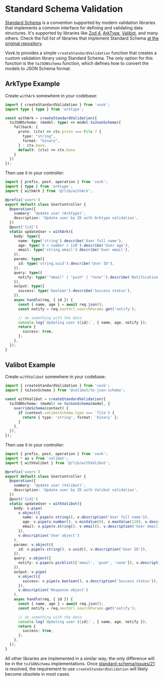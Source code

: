 # Standard Schema Validation

[Standard Schema](https://github.com/standard-schema/standard-schema) is a convention supported by modern validation libraries that implements a common interface for defining and validating data structures. It's supported by libraries like [Zod 4](https://www.npmjs.com/package/zod), [ArkType](https://www.npmjs.com/package/arktype), [Valibot](https://www.npmjs.com/package/valibot), and many others. Check the full list of libraries that implement Standard Schema [at the original repository](https://github.com/standard-schema/standard-schema?tab=readme-ov-file#what-schema-libraries-implement-the-spec).

Vovk.ts provides a simple `createStandardValidation` function that creates a custom validation library using Standard Schema. The only option for this function is the `toJSONSchema` function, which defines how to convert the models to JSON Schema format.

## ArkType Example

Create `withArk` somewhere in your codebase:

```ts filename="src/lib/withArk.ts"
import { createStandardValidation } from 'vovk';
import type { type } from 'arktype';

const withArk = createStandardValidation({
  toJSONSchema: (model: type) => model.toJsonSchema({
    fallback: { 
      proto: (ctx) => ctx.proto === File ? {
        type: "string",
        format: "binary",
      } : ctx.base,
      default: (ctx) => ctx.base
    }
  })
});
```

Then use it in your controller:

```ts filename="src/modules/user/UserController.ts"
import { prefix, post, operation } from 'vovk';
import { type } from 'arktype';
import { withArk } from '@/lib/withArk';

@prefix('users')
export default class UserController {
  @operation({
    summary: 'Update user (Arktype)',
    description: 'Update user by ID with Arktype validation',
  })
  @post('{id}')
  static updateUser = withArk({
    body: type({
      name: type('string').describe('User full name'),
      age: type('0 < number < 120').describe('User age'),
      email: type('string.email').describe('User email'),
    }),
    params: type({
      id: type('string.uuid').describe('User ID'),
    }),
    query: type({
      notify: type('"email" | "push" | "none"').describe('Notification type'),
    }),
    output: type({
      success: type('boolean').describe('Success status'),
    }),
    async handle(req, { id }) {
      const { name, age } = await req.json();
      const notify = req.nextUrl.searchParams.get('notify');

      // do something with the data
      console.log(`Updating user ${id}:`, { name, age, notify });
      return {
        success: true,
      };
    },
  });
}
```

## Valibot Example

Create `withValibot` somewhere in your codebase:

```ts filename="src/lib/withValibot.ts"
import { createStandardValidation } from 'vovk';
import { toJsonSchema } from '@valibot/to-json-schema';

const withValibot = createStandardValidation({
  toJSONSchema: (model) => toJsonSchema(model, {
    overrideSchema(context) {
      if (context.valibotSchema.type === 'file') {
        return { type: 'string', format: 'binary' };
      }
    },
  }),
});
```

Then use it in your controller:

```ts filename="src/modules/user/UserController.ts"
import { prefix, post, operation } from 'vovk';
import * as v from 'valibot';
import { withValibot } from '@/lib/withValibot';

@prefix('users')
export default class UserController {
  @operation({
    summary: 'Update user (Valibot)',
    description: 'Update user by ID with Valibot validation',
  })
  @post('{id}')
  static updateUser = withValibot({
    body: v.pipe(
      v.object({
        name: v.pipe(v.string(), v.description('User full name')),
        age: v.pipe(v.number(), v.minValue(0), v.maxValue(120), v.description('User age')),
        email: v.pipe(v.string(), v.email(), v.description('User email')),
      }),
      v.description('User object')
    ),
    params: v.object({
      id: v.pipe(v.string(), v.uuid(), v.description('User ID')),
    }),
    query: v.object({
      notify: v.pipe(v.picklist(['email', 'push', 'none']), v.description('Notification type')),
    }),
    output: v.pipe(
      v.object({
        success: v.pipe(v.boolean(), v.description('Success status')),
      }),
      v.description('Response object')
    ),
    async handle(req, { id }) {
      const { name, age } = await req.json();
      const notify = req.nextUrl.searchParams.get('notify');

      // do something with the data
      console.log(`Updating user ${id}:`, { name, age, notify });
      return {
        success: true,
      };
    },
  });
}
```

All other libraries are implemented in a similar way; the only difference will be in the `toJSONSchema` implementations. Once [standard-schema/issues/21](https://github.com/standard-schema/standard-schema/issues/21) is resolved, the requirement to use `createStandardValidation` will likely become obsolete in most cases.
